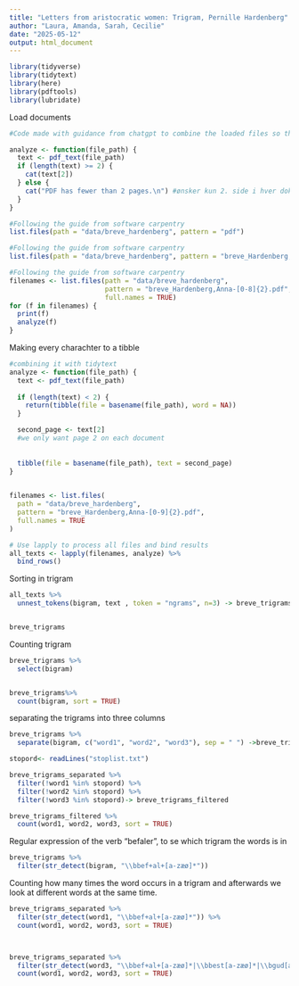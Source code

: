 ---
title: "Letters from aristocratic women: Trigram, Pernille Hardenberg"
author: "Laura, Amanda, Sarah, Cecilie"
date: "2025-05-12"
output: html_document
---


```{r, message=FALSE}

library(tidyverse)
library(tidytext)
library(here)
library(pdftools)
library(lubridate)


```

Load documents

```{r}

#Code made with guidance from chatgpt to combine the loaded files so that we can use the function "analyze()"

analyze <- function(file_path) {
  text <- pdf_text(file_path)
  if (length(text) >= 2) {
    cat(text[2])
  } else {
    cat("PDF has fewer than 2 pages.\n") #ønsker kun 2. side i hver dokument
  }
}
```



```{r}
#Following the guide from software carpentry 
list.files(path = "data/breve_hardenberg", pattern = "pdf")
```
```{r, include=FALSE}
#Following the guide from software carpentry 
list.files(path = "data/breve_hardenberg", pattern = "breve_Hardenberg,Anna-", full.names = TRUE)
```
```{r, indsætter dokument}
#Following the guide from software carpentry 
filenames <- list.files(path = "data/breve_hardenberg",  
                        pattern = "breve_Hardenberg,Anna-[0-8]{2}.pdf",
                        full.names = TRUE)
for (f in filenames) {
  print(f)
  analyze(f)
}

```
Making every charachter to a tibble

```{r}
#combining it with tidytext
analyze <- function(file_path) {
  text <- pdf_text(file_path)
  
  if (length(text) < 2) {
    return(tibble(file = basename(file_path), word = NA))
  }

  second_page <- text[2]
  #we only want page 2 on each document
  
    
  tibble(file = basename(file_path), text = second_page)
}
  

```
  
```{r}

filenames <- list.files(
  path = "data/breve_hardenberg",  
  pattern = "breve_Hardenberg,Anna-[0-9]{2}.pdf",
  full.names = TRUE
)

# Use lapply to process all files and bind results
all_texts <- lapply(filenames, analyze) %>%
  bind_rows()

```

Sorting in trigram
```{r}
all_texts %>% 
  unnest_tokens(bigram, text , token = "ngrams", n=3) -> breve_trigrams


breve_trigrams

```

Counting trigram
```{r}

breve_trigrams %>% 
  select(bigram)


breve_trigrams%>% 
  count(bigram, sort = TRUE)


```

separating the trigrams into three columns
```{r}
breve_trigrams %>% 
  separate(bigram, c("word1", "word2", "word3"), sep = " ") ->breve_trigrams_separated
```



```{r, include=FALSE}

stopord<- readLines("stoplist.txt")

breve_trigrams_separated %>% 
  filter(!word1 %in% stopord) %>%
  filter(!word2 %in% stopord) %>% 
  filter(!word3 %in% stopord)-> breve_trigrams_filtered


```

```{r, include=FALSE}
breve_trigrams_filtered %>% 
  count(word1, word2, word3, sort = TRUE)
```

Regular expression of the verb "befaler", to se which trigram the words is in
```{r}

breve_trigrams %>% 
  filter(str_detect(bigram, "\\bbef+al+[a-zæø]*"))

```


Counting how many times the word occurs in a trigram and afterwards we look at different words at the same time.

```{r}

breve_trigrams_separated %>% 
  filter(str_detect(word1, "\\bbef+al+[a-zæø]*")) %>% 
  count(word1, word2, word3, sort = TRUE)



breve_trigrams_separated %>% 
  filter(str_detect(word3, "\\bbef+al+[a-zæø]*|\\bbest[a-zæø]*|\\bgud[a-zæø]*")) %>% 
  count(word1, word2, word3, sort = TRUE)


```
